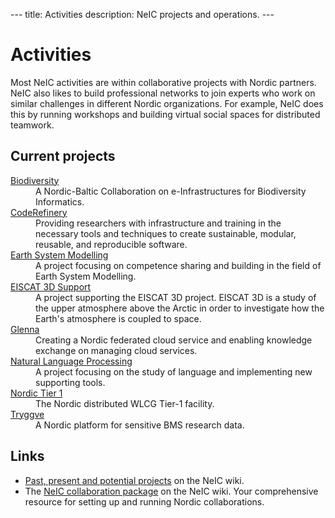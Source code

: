 ---
title: Activities
description: NeIC projects and operations.
---

= Activities =
Most NeIC activities are within collaborative projects with Nordic partners. NeIC also likes to build professional networks to join experts who work on similar challenges in different Nordic organizations. For example, NeIC does this by running workshops and building virtual social spaces for distributed teamwork.

== Current projects ==
; [https://wiki.neic.no/wiki/Biodiversity Biodiversity]
: A Nordic-Baltic Collaboration on e-Infrastructures for Biodiversity Informatics.
; [https://wiki.neic.no/wiki/CodeRefinery CodeRefinery]
: Providing researchers with infrastructure and training in the necessary tools and techniques to create sustainable, modular, reusable, and reproducible software.
; [https://wiki.neic.no/wiki/Nordic_ESGF/ESM Earth System Modelling]
: A project focusing on competence sharing and building in the field of Earth System Modelling.
; [https://wiki.neic.no/wiki/EISCAT_3D_Support EISCAT 3D Support]
: A project supporting the EISCAT 3D project. EISCAT 3D is a study of the upper atmosphere above the Arctic in order to investigate how the Earth's atmosphere is coupled to space.
; [[glenna|Glenna]]
: Creating a Nordic federated cloud service and enabling knowledge exchange on managing cloud services.
; [https://wiki.neic.no/wiki/Natural_Language_Processing Natural Language Processing]
: A project focusing on the study of language and implementing new supporting tools.
; [[nt1|Nordic Tier 1]]
: The Nordic distributed WLCG Tier-1 facility.
; [[tryggve|Tryggve]]
: A Nordic platform for sensitive BMS research data.

== Links ==
* [http://wiki.neic.no/wiki/Projects Past, present and potential projects] on the NeIC wiki.
* The [http://wiki.neic.no/wiki/Collaboration NeIC collaboration package] on the NeIC wiki. Your comprehensive resource for setting up and running Nordic collaborations.
